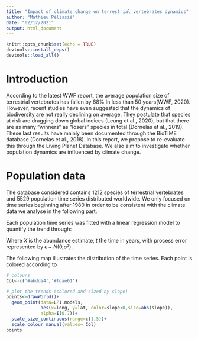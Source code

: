```yaml
---
title: "Impact of climate change on terrestrial vertebrates dynamics"
author: "Mathieu Pélissié"
date: "02/12/2021"
output: html_document
---
```

```r
knitr::opts_chunk$set(echo = TRUE)
devtools::install_deps()
devtools::load_all()
```

# Introduction

According to the latest WWF report, the average population size of terrestrial 
vertebrates has fallen by 68%  In less than 50 years(WWF, 2020). However, 
recent studies have even suggested that the dynamics of biodiversity are not 
really declining on average. They postulate that species at risk are dragging 
down global indices (Leung et al., 2020), but that there are as many "winners" 
as "losers" species in total (Dornelas et al., 2019). These last results have
mainly been documented through the BioTIME database (Dornelas et al., 2018).
In this report, we propose to re-evaluate this through the Living Planet 
Database. We also aim to investigate whether  population  dynamics are
influenced  by  climate change.


# Population data

The database considered contains 1212 species of terrestrial vertebrates and
5529 population time series distributed worldwide. We only focused on time 
series beginning after 1980 in order to be consistent with the climate data 
we analyse in the following part.

Each  population  time  series  was  fitted  with  a  linear regression  model  to  quantify  the  trend  through:

\begin{eqnarray*} 
X(t) = \alpha_{0} + \alpha_{1}t + \epsilon(t)
\end{eqnarray*}

Where $X$  is the abundance estimate, $t$ the time in years, with process error 
represented by $\epsilon$ ~ $N$(0,$\sigma$²).

The following map illustrates the distribution of the time series. Each 
point is colored according to 

```r
# colours
Col<-c('#abdda4','#fdae61')

# plot the trends (colored and sized by slope)
points<-drawWorld()+
  geom_point(data=LPI.models,
             aes(x=long, y=lat, color=slope<0,size=abs(slope)),
             alpha=I(0.7))+
  scale_size_continuous(range=c(1,5))+
  scale_colour_manual(values= Col)
points
```
